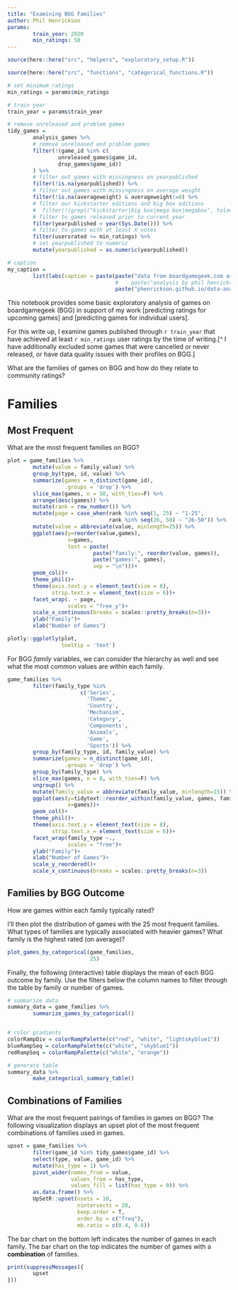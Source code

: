 ```yaml
---
title: "Examining BGG Families"
author: Phil Henrickson
params:
        train_year: 2020
        min_ratings: 50
---
```


```r

source(here::here("src", "helpers", "exploratory_setup.R"))


```

```r

source(here::here("src", "functions", "categorical_functions.R"))

```


```r

# set minimum ratings
min_ratings = params$min_ratings

# train year
train_year = params$train_year

# remove unreleased and problem games
tidy_games =
        analysis_games %>%
        # remove unreleased and problem games
        filter(!(game_id %in% c(
                unreleased_games$game_id,
                drop_games$game_id))
        ) %>%
        # filter out games with missingness on yearpublished
        filter(!is.na(yearpublished)) %>%
        # filter out games with missingness on average weight
        filter(!is.na(averageweight) & averageweight!=0) %>%
        # filter our kickstarter editions and big box editions
        #  filter(!(grepl("kickstarter|big box|mega box|megabox", tolower(name)))) %>%
        # filter to games released prior to current year
        filter(yearpublished < year(Sys.Date())) %>%
        # filter to games with at least X votes
        filter(usersrated >= min_ratings) %>%
        # set yearpublished to numeric
        mutate(yearpublished = as.numeric(yearpublished))

```

```r

# caption
my_caption = 
        list(labs(caption = paste(paste("data from boardgamegeek.com as of", max(as.Date(tidy_games$load_ts))),
                                  #    paste("analysis by phil henrickson"),
                                  paste("phenrickson.github.io/data-analysis-paralysis/boardgames.html"), sep="\n")))

```

This notebook provides some basic exploratory analysis of games on boardgamegeek (BGG) in support of my work [predicting ratings for upcoming games] and [predicting games for individual users]. 

For this write up, I examine games published through `r train_year` that have achieved at least `r min_ratings` user ratings by the time of writing.[^ I have additionally excluded some games that were cancelled or never released, or have data quality issues with their profiles on BGG.]

What are the families of games on BGG and how do they relate to community ratings?

# Families

## Most Frequent

What are the most frequent families on BGG?

```r

plot = game_families %>%
        mutate(value = family_value) %>%
        group_by(type, id, value) %>%
        summarize(games = n_distinct(game_id),
                  .groups = 'drop') %>%
        slice_max(games, n = 50, with_ties=F) %>%
        arrange(desc(games)) %>%
        mutate(rank = row_number()) %>%
        mutate(page = case_when(rank %in% seq(1, 25) ~ "1-25",
                                rank %in% seq(26, 50) ~ "26-50")) %>%
        mutate(value = abbreviate(value, minlength=25)) %>%
        ggplot(aes(y=reorder(value,games),
                   x=games,
                   text = paste(
                           paste("family:", reorder(value, games)),
                           paste("games:", games),
                           sep = "\n")))+
        geom_col()+
        theme_phil()+
        theme(axis.text.y = element_text(size = 8),
              strip.text.x = element_text(size = 6))+
        facet_wrap(. ~ page,
                   scales = "free_y")+
        scale_x_continuous(breaks = scales::pretty_breaks(n=3))+
        ylab("Family")+
        xlab("Number of Games")

plotly::ggplotly(plot,
                 tooltip = 'text')


```

For BGG *family* variables, we can consider the hierarchy as well and see what the most common values are within each family.

```r

game_families %>%
        filter(family_type %in%
                       c('Series',
                         'Theme',
                         'Country',
                         'Mechanism',
                         'Category',
                         'Components',
                         'Animals',
                         'Game',
                         'Sports')) %>%
        group_by(family_type, id, family_value) %>%
        summarize(games = n_distinct(game_id),
                  .groups = 'drop') %>%
        group_by(family_type) %>%
        slice_max(games, n = 8, with_ties=F) %>%
        ungroup() %>%
        mutate(family_value = abbreviate(family_value, minlength=15)) %>%
        ggplot(aes(y=tidytext::reorder_within(family_value, games, family_type),
                   x=games))+
        geom_col()+
        theme_phil()+
        theme(axis.text.y = element_text(size = 8),
              strip.text.x = element_text(size = 6))+
        facet_wrap(family_type ~.,
                   scales = "free")+
        ylab("Family")+
        xlab("Number of Games")+
        scale_y_reordered()+
        scale_x_continuous(breaks = scales::pretty_breaks(n=3))

```


## Families by BGG Outcome

How are games within each family typically rated?

I'll then plot the distribution of games with the 25 most frequent families. What types of families are typically associated with heavier games? What family is the highest rated (on average)?

```r

plot_games_by_categorical(game_families,
                          25)

```

Finally, the following (interactive) table displays the mean of each BGG outcome by family. Use the filters below the column names to filter through the table by family or number of games. 

```r

# summarize data
summary_data = game_families %>%
        summarize_games_by_categorical()


# color gradients
colorRampDiv = colorRampPalette(c("red", "white", "lightskyblue1"))
blueRampSeq = colorRampPalette(c("white", "skyblue1"))
redRampSeq = colorRampPalette(c("white", "orange"))

# generate table
summary_data %>%
        make_categorical_summary_table()

```

## Combinations of Families

What are the most frequent pairings of families in games on BGG? The following visualization displays an upset plot of the most frequent combinations of families used in games.

```r

upset = game_families %>%
        filter(game_id %in% tidy_games$game_id) %>%
        select(type, value, game_id) %>%
        mutate(has_type = 1) %>%
        pivot_wider(names_from = value, 
                    values_from = has_type,
                    values_fill = list(has_type = 0)) %>%
        as.data.frame() %>%
        UpSetR::upset(nsets = 10,
                      nintersects = 20,
                      keep.order = T,
                      order.by = c("freq"),
                      mb.ratio = c(0.4, 0.6))

```

The bar chart on the bottom left indicates the number of games in each family. The bar chart on the top indicates the number of games with a **combination** of families. 

```r

print(suppressMessages({
        upset
}))

```


